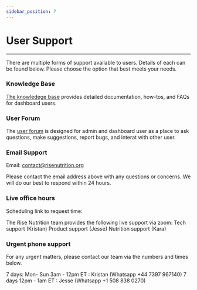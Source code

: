 ```yaml
---
sidebar_position: 7
---
```


# User Support

---

There are multiple forms of support available to users. Details of each can be found below. Please choose the option that best meets your needs. 

### Knowledge Base
[The knowledege base][knowledge] provides detailed documentation, how-tos, and FAQs for dashboard users. 

### User Forum
The [user forum][forum] is designed for admin and dashboard user as a place to ask questions, make suggestions, report bugs, and interat with other user. 

### Email Support 
Email: contact@risenutrition.org

Please contact the email address above with any questions or concerns. We will do our best to respond within 24 hours. 

### Live office hours 
Scheduling link to request time:

The Rise Nutrition team provides the following live support via zoom:
Tech support (Kristan)
Product support (Jesse)
Nutrition support (Kara)

### Urgent phone support

For any urgent matters, please contact our team via the numbers and times below. 

7 days: Mon- Sun
3am  - 12pm  ET : Kristan (Whatsapp +44 7397 967140)
7 days 12pm - 1am ET : Jesse (Whatsapp +1 508 838 0270)

[knowledge]: /docs
[forum]: https://forum.risenutrition.org/
